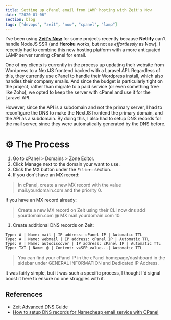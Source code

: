 ```yaml
---
title: Setting up cPanel email from LAMP hosting with Zeit's Now
date: "2020-01-06"
section: blog
tags: ["devops", "zeit", "now", "cpanel", "lamp"]
---
```


I've been using [**Zeit's Now**](https://zeit.co/) for some projects recently because **Netlify** can't handle NodeJS SSR (and **Heroku** works, but not as _effortlessly_ as Now). I recently had to combine this new hosting platform with a more antiquated LAMP server running cPanel for email.

One of my clients is currently in the process up updating their website from Wordpress to a NextJS frontend backed with a Laravel API. Regardless of this, they currently use cPanel to handle their Wordpress install, which also handles their company emails. And since the budget is particularly tight on the project, rather than migrate to a paid service (or even something free like Zoho), we opted to keep the server with cPanel and use it for the Laravel API.

However, since the API is a subdomain and not the primary server, I had to reconfigure the DNS to make the NextJS frontend the primary domain, and the API as a subdomain. By doing this, I also had to setup DNS records for the mail server, since they were automatically generated by the DNS before.

# ⚙️ The Process

1. Go to cPanel > Domains > Zone Editor.
2. Click Manage next to the domain your want to use.
3. Click the MX button under the `Filter:` section.
4. If you don't have an MX record:

> In cPanel, create a new MX record with the value mail.yourdomain.com and the priority 0.

If you have an MX record already:

> Create a new MX record on Zeit using their CLI now dns add yourdomain.com @ MX mail.yourdomain.com 10.

1. Create additional DNS records on Zeit:

```
Type: A | Name: mail | IP address: cPanel IP | Automatic TTL
Type: A | Name: webmail | IP address: cPanel IP | Automatic TTL
Type: A | Name: autodiscover | IP address: cPanel IP | Automatic TTL
Type: TXT | Name: @ | Content: v=SFP_value...| Automatic TTL
```

> You can find your cPanel IP in the cPanel homepage/dashboard in the sidebar under GENERAL INFORMATION and Dedicated IP Address.

It was fairly simple, but it was such a specific process, I thought I'd signal boost it here to ensure no one struggles with it.

## References

- [Zeit Advanced DNS Guide](https://zeit.co/docs/v2/advanced/domains/dns/)
- [How to setup DNS records for Namecheap email service with CPanel](https://www.namecheap.com/support/knowledgebase/article.aspx/9967/2176/how-to-set-up-dns-records-for-namecheap-email-service-with-cloudflare-cpanel-and-private-email#cp)
